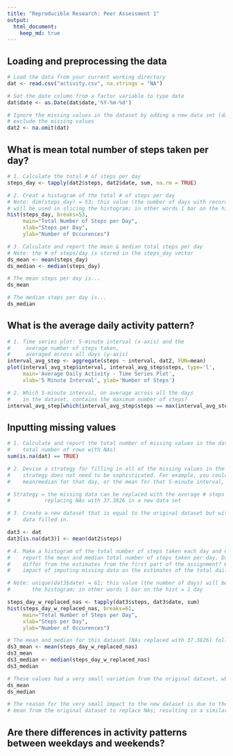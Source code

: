 ```yaml
---
title: "Reproducible Research: Peer Assessment 1"
output:
  html_document:
    keep_md: true
---
```



## Loading and preprocessing the data
```r
# Load the data from your current working directory
dat <- read.csv("activity.csv", na.strings = "NA")

# Set the date column from a factor variable to type date
dat$date <- as.Date(dat$date,'%Y-%m-%d')

# Ignore the missing values in the dataset by adding a new data set (dat2) to 
# exclude the missing values
dat2 <- na.omit(dat)
```

## What is mean total number of steps taken per day?
```r
# 1. Calculate the total # of steps per day
steps_day <- tapply(dat2$steps, dat2$date, sum, na.rm = TRUE)

# 2. Creat a histogram of the total # of steps per day
# Note: dim(steps_day) = 53; this value (the number of days with recorded values) 
# will be used in slicing the histogram; in other words 1 bar on the hist = 1 day
hist(steps_day, breaks=53,
     main="Total Number of Steps per Day",
     xlab="Steps per Day",
     ylab="Number of Occurences")

# 3. Calculate and report the mean & median total steps per day
# Note: the # of steps/day is stored in the steps_day vector
ds_mean <- mean(steps_day)
ds_median <- median(steps_day)

# The mean steps per day is...
ds_mean

# The median steps per day is...
ds_median
```

## What is the average daily activity pattern?
```r
# 1. Time series plot: 5-minute interval (x-axis) and the 
#     average number of steps taken,
#     averaged across all days (y-axis) 
interval_avg_step <- aggregate(steps ~ interval, dat2, FUN=mean)
plot(interval_avg_step$interval, interval_avg_step$steps, type='l',
     main='Average Daily Activity - Time Series Plot',
     xlab='5 Minute Interval', ylab='Number of Steps')

# 2. Which 5-minute interval, on average across all the days
#    in the dataset, contains the maximum number of steps?
interval_avg_step[which(interval_avg_step$steps == max(interval_avg_step$steps)),]
```

## Inputting missing values
```r
# 1. Calculate and report the total number of missing values in the dataset (i.e. the 
#    total number of rows with NAs)
sum(is.na(dat) == TRUE)

# 2. Devise a strategy for filling in all of the missing values in the dataset. The 
#    strategy does not need to be sophisticated. For example, you could use the 
#    mean/median for that day, or the mean for that 5-minute interval, etc.

# Strategy = the missing data can be replaced with the average # steps across the set;
#           replacing NAs with 37.3826 in a new data set 

# 3. Create a new dataset that is equal to the original dataset but with the missing 
#    data filled in.

dat3 <- dat
dat3[is.na(dat3)] <- mean(dat2$steps)

# 4. Make a histogram of the total number of steps taken each day and Calculate and 
#    report the mean and median total number of steps taken per day. Do these values 
#    differ from the estimates from the first part of the assignment? What is the 
#    impact of imputing missing data on the estimates of the total daily number of steps?

# Note: unique(dat3$date) = 61; this value (the number of days) will be used in slicing 
#       the histogram; in other words 1 bar on the hist = 1 day

steps_day_w_replaced_nas <- tapply(dat3$steps, dat3$date, sum)
hist(steps_day_w_replaced_nas, breaks=61,
     main="Total Number of Steps per Day",
     xlab="Steps per Day",
     ylab="Number of Occurences")

# The mean and median for this dataset [NAs replaced with 37.3826] follows...
ds3_mean <- mean(steps_day_w_replaced_nas)
ds3_mean
ds3_median <- median(steps_day_w_replaced_nas)
ds3_median

# These values had a very small variation from the original dataset, which were...
ds_mean
ds_median

# The reason for the very small impact to the new dataset is due to the stratedgy of using the
# mean from the original dataset to replace NAs; resulting in a similar, but more normalized dataset

```


## Are there differences in activity patterns between weekdays and weekends?
